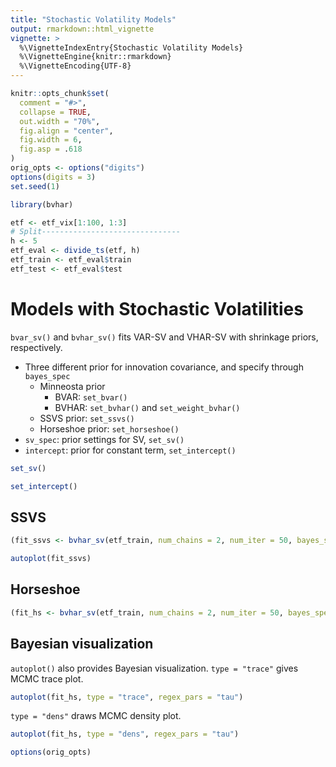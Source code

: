 ```yaml
---
title: "Stochastic Volatility Models"
output: rmarkdown::html_vignette
vignette: >
  %\VignetteIndexEntry{Stochastic Volatility Models}
  %\VignetteEngine{knitr::rmarkdown}
  %\VignetteEncoding{UTF-8}
---
```


```r
knitr::opts_chunk$set(
  comment = "#>",
  collapse = TRUE,
  out.width = "70%",
  fig.align = "center",
  fig.width = 6,
  fig.asp = .618
)
orig_opts <- options("digits")
options(digits = 3)
set.seed(1)
```

```r
library(bvhar)
```

```r
etf <- etf_vix[1:100, 1:3]
# Split-------------------------------
h <- 5
etf_eval <- divide_ts(etf, h)
etf_train <- etf_eval$train
etf_test <- etf_eval$test
```

# Models with Stochastic Volatilities

`bvar_sv()` and `bvhar_sv()` fits VAR-SV and VHAR-SV with shrinkage priors, respectively.

- Three different prior for innovation covariance, and specify through `bayes_spec`
    - Minneosta prior
        - BVAR: `set_bvar()`
        - BVHAR: `set_bvhar()` and `set_weight_bvhar()`
    - SSVS prior: `set_ssvs()`
    - Horseshoe prior: `set_horseshoe()`
- `sv_spec`: prior settings for SV, `set_sv()`
- `intercept`: prior for constant term, `set_intercept()`

```r
set_sv()
```

```r
set_intercept()
```


## SSVS

```r
(fit_ssvs <- bvhar_sv(etf_train, num_chains = 2, num_iter = 50, bayes_spec = set_ssvs(), sv_spec = set_sv(), include_mean = FALSE, minnesota = "longrun"))
```

```r
autoplot(fit_ssvs)
```

## Horseshoe

```r
(fit_hs <- bvhar_sv(etf_train, num_chains = 2, num_iter = 50, bayes_spec = set_horseshoe(), sv_spec = set_sv(), include_mean = FALSE, minnesota = "longrun"))
```

## Bayesian visualization

`autoplot()` also provides Bayesian visualization. `type = "trace"` gives MCMC trace plot.

```r
autoplot(fit_hs, type = "trace", regex_pars = "tau")
```

`type = "dens"` draws MCMC density plot.

```r
autoplot(fit_hs, type = "dens", regex_pars = "tau")
```


```r
options(orig_opts)
```